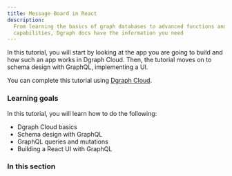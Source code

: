 ```yaml
---
title: Message Board in React
description:
  From learning the basics of graph databases to advanced functions and
  capabilities, Dgraph docs have the information you need
---
```


In this tutorial, you will start by looking at the app you are going to build
and how such an app works in Dgraph Cloud. Then, the tutorial moves on to schema
design with GraphQL, implementing a UI.

You can complete this tutorial using [Dgraph Cloud](https://cloud.dgraph.io/).

### Learning goals

In this tutorial, you will learn how to do the following:

- Dgraph Cloud basics
- Schema design with GraphQL
- GraphQL queries and mutations
- Building a React UI with GraphQL

### In this section
